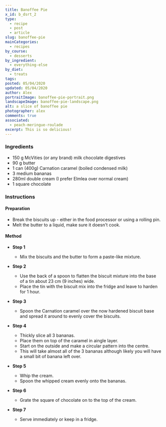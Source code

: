 ```yaml
---
title: Banoffee Pie
x_id: b_dsrt_2
type:
  - recipe
  - post
  - article
slug: banoffee-pie
mainCategories: 
  - recipes
by_course:
  - desserts
by_ingredient:
  - everything-else
by_diet:
  - treats
tags:
posted: 05/04/2020
updated: 05/04/2020
author: Alex
portraitImage: banoffee-pie-portrait.png
landscapeImage: banoffee-pie-landscape.png
alt: a slice of banoffee pie
photographer: alex
comments: true
associated: 
  - peach-meringue-roulade
excerpt: This is so delicious!
---
```


<Ingredients>

### Ingredients
    
  - 150 g McVities (or any brand) milk chocolate digestives
  - 90 g butter
  - 1 can (400g) Carnation caramel (boiled condensed milk)
  - 3 medium bananas
  - 280ml double cream (I prefer Elmlea over normal cream)
  - 1 square chocolate

</Ingredients>

<Instructions>

### Instructions

#### Preparation
  - Break the biscuits up - either in the food processor or using a rolling pin.
  - Melt the butter to a liquid, make sure it doesn't cook.

#### Method

  - **Step 1**
    - Mix the biscuits and the butter to form a paste-like mixture.
  - **Step 2**
    - Use the back of a spoon to flatten the biscuit mixture into the base of a tin about 23 cm (9 inches) wide.
    - Place the tin with the biscuit mix into the fridge and leave to harden for 1 hour.
  - **Step 3**
    - Spoon the Carnation caramel over the now hardened biscuit base and spread it around to evenly cover the biscuits.
  
  - **Step 4**
    - Thickly slice all 3 bananas.
    - Place them on top of the caramel in aingle layer. 
    - Start on the outside and make a circular pattern into the centre. 
    - This will take almost all of the 3 bananas although likely you will have a small bit of banana left over.
  - **Step 5**
    - Whip the cream.
    - Spoon the whipped cream evenly onto the bananas.
  - **Step 6**
    - Grate the square of chocolate on to the top of the cream.
  - **Step 7**
    - Serve immediately or keep in a fridge.

</Instructions>
